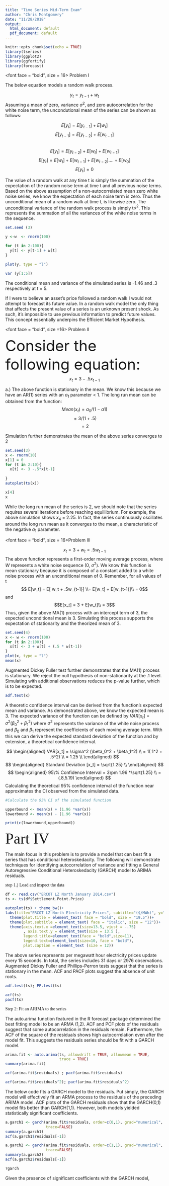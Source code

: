 ```yaml
---
title: "Time Series Mid-Term Exam"
author: "Chris Montgomery"
date: "11/28/2018"
output:
  html_document: default
  pdf_document: default
---
```


```r
knitr::opts_chunk$set(echo = TRUE)
library(tseries)
library(ggplot2)
library(ggfortify)
library(forecast)
```
<font face = "bold", size = 16> Problem I </font> <p>

The below equation models a random walk process.

$$y_t = y_{t-1} + w_t $$ 
Assuming a mean of zero, variance $\sigma^2$, and zero autocorrelation for the white noise term, the uncondutional mean of the series can be shown as follows: 


$$E[y_t] = E[y_{t-1}] + E[w_t] $$
$$E[y_{t-1}] = E[y_{t-2}] + E[w_{t-1}] $$  
$$E[y_{t}] = E[y_{t-2}] + E[w_t] + E[w_{t-1}] $$
$$E[y_{t}] = E[w_t] + E[w_{t-1}] + E[w_{t-2}].... + E[w_0]$$
$$ E[y_t] = 0 $$ 

The value of a random walk at any time t is simply the summation of the expectation of the random noise term at time t and all previous noise terms. Based on the above assumption of a non-autocorrelated mean zero white noise series, we know the expectation of each noise term is zero. Thus the unconditional mean of a random walk at time t, is likewise zero. The unconditional variance of the random walk process is simply t$\sigma^2$. This represents the summation of all the variances of the white noise terms in the sequence. 

```r
set.seed (3)

y <-w  <- rnorm(100)

for (t in 2:100){
  y[t] <- y[t-1] + w[t]
}

plot(y, type = "l")  

var (y[1:5])


```

The conditional mean and variance of the simulated series is -1.46 and .3 respectively at t = 5. <p>

If I were to believe an asset's price followed a random walk I would not attempt to forecast its future value. In a random walk model the only thing that affects the present value of a series is an unknown present shock. As such, it's impossible to use previous information to predict future values. This concept essentially underpins the Efficient Market Hypothesis.  


<font face = "bold", size =16> Problem II </font><p>
<font size = 8> Consider the following equation: </font>
$$x_t = 3 - .5x_{t-1}  $$


a.) The above function is stationary in the mean. We know this because we have an AR(1) series with an $a_1$ parameter < 1. The long run mean can be obtained from the function: 
$$Mean(x_t) =  a_0/(1-a1)$$
$$= 3/(1+ .5) $$
$$ = 2$$

Simulation further demonstrates the mean of the above series converges to 2

```r
set.seed(3)
x <- rnorm(10)
x[1] = 0
for (t in 2:10){
  x[t] <- 3 -.5*x[t-1]
  
}
autoplot(ts(x))

x[4]
x
```




While the long run mean of the series is 2, we should note that the series requires several iterations before reaching equillibrium. For example, the above simulation shows $x_4$ = 2.25. In fact, the series continuously oscillates around the long run mean as it converges to the mean, a characteristic of the negative $a_1$ parameter. 






<font face = "bold", size = 16>Problem III </font> 

$$x_t = 3 + w_t = .5w_{t-1}$$
The above function represents a first-order moving average process,
where $W$ represents a white noise sequence (0, $\sigma^2$). We know this function is mean stationary because it is composed of a constant added to a white noise process with an unconditional mean of 0. Remember, for all values of t $$ E[w_t] = E[ w_t + .5w_{t-1}] \\= E[w_t] + E[w_{t-1}]\\ = 0$$ and $$E[x_t] = 3 + E[w_t]\\ = 3$$ Thus, given the above MA(1) process with an intercept term of 3, the expected unconditional mean is 3. Simulating this process supports the expectation of stationarity and the theorized mean of 3. <p>

```r
set.seed(4)
x <- w <- rnorm(100)
for (t in 2:100){
  x[t] <- 3 + w[t] + (.5 * w[t-1])
}
plot(x, type = "l")
mean(x)
```
Augmented Dickey Fuller test further demonstrates that the MA(1) process is stationary. We reject the null hypothesis of non-stationarity at the .1 level. Simulating with additional observations reduces the p-value further, which is to be expected. 

```r
adf.test(x) 
```

A theoretic confidence interval can be derived from the function's expected mean and variance. As demonstrated above, we know the expected mean is 3. The expected variance of the function can be defined by $VAR[x_t] = \sigma^2(\beta_0^2 + \beta_1^2)$ where $\sigma^2$ represents the variance of the white noise process and $\beta_0$ and $\beta_1$ represent the coefficients of each moving average term. With this we can derive the expected standard deviation of the function and by extension, a theoretical confidence interval.

$$
\begin{aligned} 
VAR[x_t] = \sigma^2 (\beta_0^2 + \beta_1^2) \\
   = 1( 1^2 + .5^2)  \\
  = 1.25 \\ 
  \end{aligned}
  $$
  $$
  \begin{aligned}
  Standard Deviation [x_t] = \sqrt{1.25} \\ 
  \end{aligned}
  $$
  $$
  \begin{aligned}
  95\% Confidence Interval = 3\pm 1.96 *\sqrt{1.25} \\
  = (.8,5.19)
\end{aligned}
$$
Calculating the theoretical 95% confidence interval of the function near approximates the CI observed from the simulated data. 
```r
#Calculate the 95% CI of the simulated function

upperbound <- mean(x) + (1.96 *var(x))
lowerbound <- mean(x) - (1.96 *var(x))

print(c(lowerbound,upperbound))
```

<font face = "bold" size = 16> Part IV </font>


The main focus in this problem is to provide a model that can best fit a series that has conditional heteroskedacity. The following will demonstrate techniques for identifying autocorrelation of variance and fitting a General Autoregressive Conditional Heteroskedacity (GARCH) model to ARIMA residuals.  

<font face = "bold"> step 1.) Load and inspect the data </font> <p>

```R
df <- read.csv("ERCOT LZ North January 2014.csv")
ts <- ts(df$Settlement.Point.Price)

autoplot(ts) + theme_bw()+
labs(title="ERCOT LZ North Electricity Prices", subtitle="($/MWh)", y="", x="", caption="")+
  theme(plot.title = element_text( face = "bold", size = "19.5"))+
  theme(plot.subtitle = element_text( face = "italic", size = "12"))+
  theme(axis.text.x =element_text(size=13.5, vjust = -.75)
        , axis.text.y = element_text(size = 13.5 ),
        legend.title=element_text(face = "bold",size=11), 
        legend.text=element_text(size=10, face = "bold"),
        plot.caption = element_text (size = 12))

```
The above series represents per megawatt hour electricity prices update every 15 seconds. In total, the series includes 31 days or 2976 observations. Augmented Dickey Fuller and Phillips-Perron tests suggest that the series is stationary in the mean. ACF and PACF plots suggest the absence of unit roots. 

```r
adf.test(ts); PP.test(ts)

acf(ts)
pacf(ts)


```
<font face = "bold"> Step 2: Fit an ARIMA to the series </font> <p>

The auto.arima function featured in the R forecast package determined the best fitting model to be an ARMA (1,2). ACF and PCF plots of the residuals suggest that some autocorrelation in the residuals remain. Furthermore, the ACF of the square of the residuals shows high autocorrelation even after the model fit. This suggests the residuals series should be fit with a GARCH model.  
```r

arima.fit <- auto.arima(ts, allowdrift = TRUE, allowmean = TRUE,
                        trace = TRUE)
summary(arima.fit)

acf(arima.fit$residuals) ; pacf(arima.fit$residuals)

acf(arima.fit$residuals^2); pacf(arima.fit$residuals^2)

```
The below code fits a GARCH model to the residuals. Put simply, the GARCH model will effectively fit an ARMA process to the residuals of the preceding ARIMA model. ACF plots of the GARCH residuals show that the GARCH(0,1) model fits better than GARCH(1,1). However, both models yielded statistically significant coefficients.

```r

a.garch1 <- garch(arima.fit$residuals, order=c(0,1), grad="numerical",
                  trace=FALSE)
summary(a.garch1)
acf(a.garch1$residuals[-1])

a.garch2 <- garch(arima.fit$residuals, order=c(1,1), grad="numerical",
                  trace=FALSE)
summary(a.garch2)
acf(a.garch2$residuals[-1])

?garch
```

Given the presence of significant coefficients with the GARCH model, 